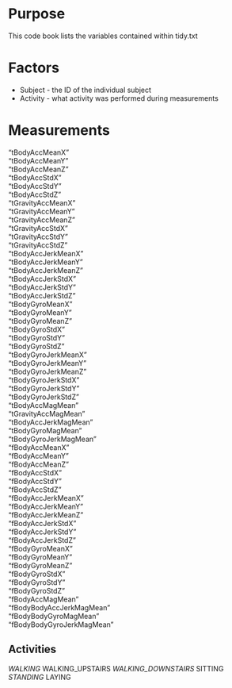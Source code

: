 # Purpose
This code book lists the variables contained within tidy.txt

# Factors
* Subject - the ID of the individual subject
* Activity - what activity was performed during measurements

# Measurements
"tBodyAccMeanX"            
"tBodyAccMeanY"           
"tBodyAccMeanZ"         
"tBodyAccStdX"          
"tBodyAccStdY"           
"tBodyAccStdZ"            
"tGravityAccMeanX"       
"tGravityAccMeanY"       
"tGravityAccMeanZ"       
"tGravityAccStdX"         
"tGravityAccStdY"       
"tGravityAccStdZ"        
"tBodyAccJerkMeanX"      
"tBodyAccJerkMeanY"       
"tBodyAccJerkMeanZ"      
"tBodyAccJerkStdX"       
"tBodyAccJerkStdY"       
"tBodyAccJerkStdZ"        
"tBodyGyroMeanX"         
"tBodyGyroMeanY"         
"tBodyGyroMeanZ"         
"tBodyGyroStdX"           
"tBodyGyroStdY"          
"tBodyGyroStdZ"          
"tBodyGyroJerkMeanX"     
"tBodyGyroJerkMeanY"      
"tBodyGyroJerkMeanZ"     
"tBodyGyroJerkStdX"       
"tBodyGyroJerkStdY"      
"tBodyGyroJerkStdZ"       
"tBodyAccMagMean"        
"tGravityAccMagMean"     
"tBodyAccJerkMagMean"    
"tBodyGyroMagMean"        
"tBodyGyroJerkMagMean"   
"fBodyAccMeanX"          
"fBodyAccMeanY"           
"fBodyAccMeanZ"           
"fBodyAccStdX"            
"fBodyAccStdY"           
"fBodyAccStdZ"            
"fBodyAccJerkMeanX"       
"fBodyAccJerkMeanY"       
"fBodyAccJerkMeanZ"       
"fBodyAccJerkStdX"        
"fBodyAccJerkStdY"        
"fBodyAccJerkStdZ"        
"fBodyGyroMeanX"          
"fBodyGyroMeanY"         
"fBodyGyroMeanZ"          
"fBodyGyroStdX"           
"fBodyGyroStdY"           
"fBodyGyroStdZ"           
"fBodyAccMagMean"         
"fBodyBodyAccJerkMagMean"  
"fBodyBodyGyroMagMean"    
"fBodyBodyGyroJerkMagMean"

## Activities
*WALKING
*WALKING_UPSTAIRS
*WALKING_DOWNSTAIRS
*SITTING
*STANDING
*LAYING